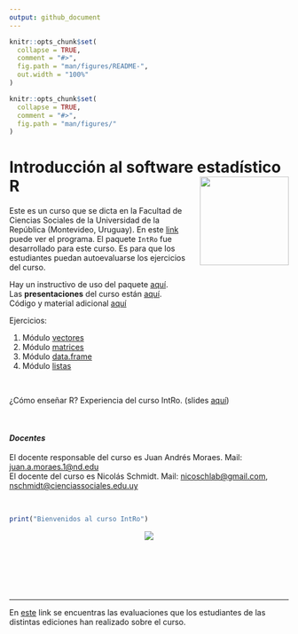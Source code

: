 ```yaml
---
output: github_document
---
```



```r
knitr::opts_chunk$set(
  collapse = TRUE,
  comment = "#>",
  fig.path = "man/figures/README-",
  out.width = "100%"
)
```

<!-- README.md is generated from README.Rmd. Please edit that file -->

```r
knitr::opts_chunk$set(
  collapse = TRUE,
  comment = "#>",
  fig.path = "man/figures/"
)
```

# Introducción al software estadístico R <img src="man/figures/logo.png" style="margin-left:10px;margin-bottom:5px;" width="160" align="right"></a>

<!-- badges: start -->

<!-- badges: end -->




Este es un curso que se dicta en la Facultad de Ciencias Sociales de la
Universidad de la República (Montevideo, Uruguay). En este [link](https://github.com/Nicolas-Schmidt/IntRo/blob/master/man/Ejercicios/Programa_IntRo.pdf) puede ver el programa. El paquete `IntRo` fue desarrollado para este curso. Es para que los estudiantes puedan autoevaluarse los ejercicios del curso. 

Hay un instructivo de uso del paquete [aquí](https://github.com/Nicolas-Schmidt/IntRo/blob/master/man/Ejercicios/Instructivo_IntRo.pdf).<br />
Las __presentaciones__ del curso están [aquí](https://github.com/Nicolas-Schmidt/IntRo/tree/master/man/Presentaciones).<br />
Código y material adicional [aquí](https://github.com/Nicolas-Schmidt/IntRo/tree/master/man/Presentaciones/codigo)

Ejercicios:

1. Módulo [vectores](https://github.com/Nicolas-Schmidt/IntRo/blob/master/man/Ejercicios/Ejercicios_Modulo_vectores.pdf)
2. Módulo [matrices](https://github.com/Nicolas-Schmidt/IntRo/blob/master/man/Ejercicios/Ejercicios_Modulo_matrices.pdf)
3. Módulo [data.frame](https://github.com/Nicolas-Schmidt/IntRo/blob/master/man/Ejercicios/Ejercicios_Modulo_dataframe.pdf)
4. Módulo [listas](https://github.com/Nicolas-Schmidt/IntRo/blob/master/man/Ejercicios/Ejercicios_Modulo_listas.pdf)

 <br />

¿Cómo enseñar R? Experiencia del curso IntRo. (slides [aquí](https://github.com/Nicolas-Schmidt/IntRo/blob/master/man/Presentaciones/codigo/aprendeR.pdf))

 <br />

#### *_Docentes_*
El docente responsable del curso es Juan Andrés Moraes. Mail: <juan.a.moraes.1@nd.edu>  
El docente del curso es Nicolás Schmidt. Mail: <nicoschlab@gmail.com>,
<nschmidt@cienciassociales.edu.uy>


<br />
```r
print("Bienvenidos al curso IntRo")
```





<center><img src="https://raw.githubusercontent.com/Nicolas-Schmidt/IntRo/master/man/figures/animation.gif"></a></center>


<br />

 <br />
 
  <br />
  
---
En [este](https://github.com/Nicolas-Schmidt/Evaluaciones_IntRo) link se encuentras las evaluaciones que los estudiantes de las distintas ediciones han realizado sobre el curso.
